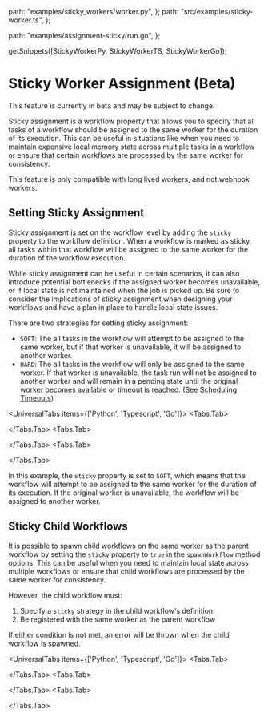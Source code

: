 
  path: "examples/sticky_workers/worker.py",
};
  path: "src/examples/sticky-worker.ts",
};

  path: "examples/assignment-sticky/run.go",
};

  getSnippets([StickyWorkerPy, StickyWorkerTS, StickyWorkerGo]);

# Sticky Worker Assignment (Beta)

<Callout type="info">
  This feature is currently in beta and may be subject to change.
</Callout>

Sticky assignment is a workflow property that allows you to specify that all tasks of a workflow should be assigned to the same worker for the duration of its execution. This can be useful in situations like when you need to maintain expensive local memory state across multiple tasks in a workflow or ensure that certain workflows are processed by the same worker for consistency.

<Callout type="warning">
  This feature is only compatible with long lived workers, and not webhook
  workers.
</Callout>

## Setting Sticky Assignment

Sticky assignment is set on the workflow level by adding the `sticky` property to the workflow definition. When a workflow is marked as sticky, all tasks within that workflow will be assigned to the same worker for the duration of the workflow execution.

<Callout type="warning">
  While sticky assignment can be useful in certain scenarios, it can also
  introduce potential bottlenecks if the assigned worker becomes unavailable, or
  if local state is not maintained when the job is picked up. Be sure to
  consider the implications of sticky assignment when designing your workflows
  and have a plan in place to handle local state issues.
</Callout>

There are two strategies for setting sticky assignment:

- `SOFT`: The all tasks in the workflow will attempt to be assigned to the same worker, but if that worker is unavailable, it will be assigned to another worker.
- `HARD`: The all tasks in the workflow will only be assigned to the same worker. If that worker is unavailable, the task run will not be assigned to another worker and will remain in a pending state until the original worker becomes available or timeout is reached. (See [Scheduling Timeouts](./timeouts.mdx#task-level-timeouts))

<UniversalTabs items={['Python', 'Typescript', 'Go']}>
  <Tabs.Tab>

<GithubSnippet src={StickyWorkerPy} target="StickyWorker" />

  </Tabs.Tab>
  <Tabs.Tab>

<GithubSnippet src={StickyWorkerTS} target="StickyWorker" />

  </Tabs.Tab>
  <Tabs.Tab>

<GithubSnippet src={StickyWorkerGo} target="StickyWorker" />

  </Tabs.Tab>
</UniversalTabs>

In this example, the `sticky` property is set to `SOFT`, which means that the workflow will attempt to be assigned to the same worker for the duration of its execution. If the original worker is unavailable, the workflow will be assigned to another worker.

## Sticky Child Workflows

It is possible to spawn child workflows on the same worker as the parent workflow by setting the `sticky` property to `true` in the `spawnWorkflow` method options. This can be useful when you need to maintain local state across multiple workflows or ensure that child workflows are processed by the same worker for consistency.

However, the child workflow must:

1. Specify a `sticky` strategy in the child workflow's definition
2. Be registered with the same worker as the parent workflow

If either condition is not met, an error will be thrown when the child workflow is spawned.

<UniversalTabs items={['Python', 'Typescript', 'Go']}>
  <Tabs.Tab>

<GithubSnippet src={StickyWorkerPy} target="StickyChild" />

  </Tabs.Tab>
  <Tabs.Tab>

<GithubSnippet src={StickyWorkerTS} target="StickyChild" />

  </Tabs.Tab>
  <Tabs.Tab>

<GithubSnippet src={StickyWorkerGo} target="StickyChild" />

  </Tabs.Tab>
</UniversalTabs>
